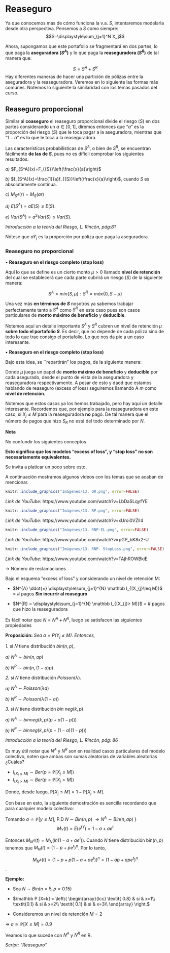 # Reaseguro

Ya que conocemos más de cómo funciona la v.a. $S$, intentaremos modelarla desde otra perspectiva. Pensemos a $S$ como siempre:
$$S=\displaystyle\sum_{j=1}^N X_j$$

Ahora, supongamos que este portafolio se fragmentará en dos partes, lo que paga la **aseguradora $(S^A)$** y lo que paga la **reaseguradora $(S^R)$** de tal manera que:

$$S={S^A}+{S^R}$$
Hay diferentes maneras de hacer una partición de pólizas entre la aseguradora y la reaseguradora. Veremos en lo siguiente las formas más comúnes. Notemos lo siguiente la similaridad con los temas pasados del curso.

## Reaseguro proporcional {-}

Similar al **coaseguro** el reaseguro proporcional divide el riesgo $(S)$ en dos partes considerando un $a\in[0,1]$, diremos entonces que "$a$" es la proporción del riesgo $(S)$ que le toca pagar a la aseguradora, mientras que "$1-a$" es lo que le toca a la reaseguradora.

 \begin{eqnarray*} \begin{array}{lcc} S^A=aS=\displaystyle\sum_{j=1}^N aY_j,  \\ S^R=(1-a)S=\displaystyle\sum_{j=1}^N(1-aY_j)
        \end{array} 
    \end{eqnarray*}
    
Las características probabilísticas de $S^A$, o bien de $S^R$, se encuentran fácilmente **de las de $S$**, pues no es difícil comprobar los siguientes resultados.

_a)_ $F_{S^A}(x)=F_{{S}}\left(\frac{x}{a}\right)$

_b)_ $f_{S^A}(x)=\frac{1}{a}f_{{S}}\left(\frac{x}{a}\right)$, cuando $S$ es absolutamente continua.

_c)_ $M_{S^A}(r)=M_{{S}}(ar)$

_d)_ $E(S^A)=aE(S)\leq E(S)$.

_e)_ $Var(S^A)=a^2Var(S)\leq Var(S).$

_Introducción a la teoría del Riesgo, L. Rincón, pág:81_

Nótese que $aY_j$ es la proporción por póliza que paga la aseguradora.

### Reaseguro no proporcional {-}

$\bullet$ **Reaseguro en el riesgo completo (stop loss)**

Aquí lo que se define es un cierto monto $\mu>0$ llamado **nivel de retención** del cual se establecerá que cada parte cubrirá un riesgo $(S)$ de la siguiente manera:

$$S^A=mín\{S,\mu\}: S^R=máx\{0,S-\mu\}$$

Una vez más **en términos de $S$** nosotros ya sabemos trabajar perfectamente tanto a $S^A$ como $S^R$ en este caso pues son casos particulares de **monto máximo de beneficio** y **deducible**.

Notemos aquí un detalle importante $S^A$ y $S^R$ cubren un nivel de retención $\mu$ **sobre todo el portafolio $S$**. Es decir, que no depende de cada póliza sino de todo lo que trae consigo el portafolio. Lo que nos da pie a un caso interesante.

$\bullet$ **Reaseguro en el riesgo completo (stop loss)**

Bajo esta idea, se ``repartirán" los pagos, de la siguiente manera:

 \begin{equation*}
   S^{A}= \displaystyle\sum_{j=1}^{N} mín \{ X_{j}, M\} \quad \text{y} \quad S^{R}= \displaystyle\sum_{j=1}^{N} máx \{ 0,X_{j}-M \} 
    \end{equation*}
    
Donde $\mu$ juega un papel de **monto máximo de beneficio** y **deducible** por cada asegurado, desde el punto de vista de la aseguradora y reaseguradora respectivamente. A pesar de esto y daod que estamos hablando de reaseguro (excess of loss) seguiremos llamando A $m$ como **nivel de retención**.

Notemos que estos casos ya los hemos trabajado, pero hay aquí un detalle interesante. Recordemos que, por ejemplo para la reaseguradora en este caso, si $X_{j} \leq M$ para la reaseguradora **no** pagó. De tal manera que el número de pagos que hizo $S_{R}$ no está del todo determinado por $N$.

**Nota**

No confundir los siguientes conceptos

\begin{eqnarray*}
  \displaystyle\sum_{j=1}^{N} mín \{ X_{j}, M\} \neq mín \{S,M \}\\
  \displaystyle\sum_{j=1}^{N} máx \{0, X_{j}-M\} \neq máx \{0,S-M \}\\
\end{eqnarray*}

**Esto significa que los modelos "excess of loss", y "stop loss" no son necesariamente equivalentes.**

Se invita a platicar un poco sobre esto. 

A continuación mostramos algunos vídeos con los temas que se acaban de mencionar.

```r
knitr::include_graphics("Imágenes/13. QR.png", error=FALSE)
```

_Link de YouTube:_ https://www.youtube.com/watch?v=LbDaSLqyfYE

```r
knitr::include_graphics("Imágenes/13. RP.png", error=FALSE)
```

_Link de YouTube:_ https://www.youtube.com/watch?v=xUroi0VZll4

```r
knitr::include_graphics("Imágenes/13. RNP-EL.png", error=FALSE)
```

_Link de YouTube:_ https://www.youtube.com/watch?v=pGP_bK8x2-U

```r
knitr::include_graphics("Imágenes/13. RNP- StopLoss.png", error=FALSE)
```

_Link de YouTube:_ https://www.youtube.com/watch?v=TAjhROWBkiE

$\longrightarrow$ Número de reclamaciones 

Bajo el esquema "excess of loss" y considerando un nivel de retención M:

- $N^{A} \ddot{=} \displaystyle\sum_{j=1}^{N} \mathbb I_{(X_{j}\leq M)}$ = \# pagos **Sin incurrir al reaseguro**

- $N^{R} = \displaystyle\sum_{j=1}^{N} \mathbb I_{(X_{j}> M)}$ = \# pagos que hizo la reaseguradora

Es fácil notar que $N=N^{A} + N^{R}$, luego se satisfacen las siguientes propiedades

**Proposición:** _Sea $a=P(Y_{j}\leq M)$. Entonces,_

_1._ si $N$ tiene distribución $bin(n,p)$,
        
  _a)_ $N^{A}\sim{bin(n,ap)}$
  
  _b)_ $N^{R}\sim{bin(n,(1-a)p)}$
      
_2._ si $N$ tiene distribución $Poisson(\lambda)$.
        
  _a)_ $N^{A}\sim{Poisson(\lambda a)}$
  
  _b)_ $N^{R}\sim{Poisson(\lambda(1-a))}$

_3._ si $N$ tiene distribución $bin$ $neg(k,p)$

  _a)_ $N^{A}\sim{bin neg(k,p/(p+a(1-p)))}$
  
  _b)_ $N^{R}\sim{bin neg(k,p/(p+(1-a)(1-p)))}$
  
_Introducción a la teoría del Riesgo, L. Rincón, pág: 86_

Es muy útil notar que $N^{A}$ y $N^{R}$ son en realidad casos particulares del modelo colectivo, noten que ambas son sumas aleatorias de variables aleatorias ¿Cuáles?

  - $I_{(X_{j}\leq M)}\sim{Ber(p=\mathbb P [X_{j}\leq M])}$
  - $I_{(X_{j}> M)}\sim{Ber(p=\mathbb P [X_{j}> M])}$

Donde, desde luego, $\mathbb P [X_{j}\leq M] = 1-\mathbb P [X_{j}> M]$.

Con base en esto, la siguiente demostración es sencilla recordando que para cualquier modelo colectivo:
\begin{center}
    $M_{S}(t) = M_{N}(ln(M_{y}(t)))$
\end{center}
Tomando $a\doteq \mathbb P [y \leq M]$, P.D $N\sim{Bin(n,p)}$ $\Rightarrow N^{A}\sim{Bin(n,ap)}$
}
$$M_{Y}(t) = E(e^{tY}) = 1-a+ae^{t}$$

Entonces $M_{N^{A}}(t) = M_{N}(ln(1-a+ae^{t}))$. Cuando $N$ tiene distribución bin$(n,p)$ tenemos que $M_{N}(t) = (1-p+pe^{t})^{n}$. Por lo tanto,


  $$M_{N^{A}}(t) = (1-p+p(1-a+ae^{t}))^{n} = (1-ap+ape^{t})^{n}$$.

**Ejemplo:**

- Sea $N\sim{Bin(n=5,p=0.15)}$

- $\mathbb P [X=k] = \left\{ 
    \begin{array}{lcc}
       \textit{ 0.8} & si & x=1\\
       \textit{0.1} & si & x=2\\
       \textit{ 0.1} & si & x=3\\
    \end{array} 
    \right.$
    
- Consideremos un nivel de retención $M=2$

$\Rightarrow$ $a\doteq \mathbb P[X\leq M] = \textit{0.9}$

Veamos lo que sucede con $N^{A}$ y $N^{R}$ en R.

_Script: "Reaseguro"_




    
    

